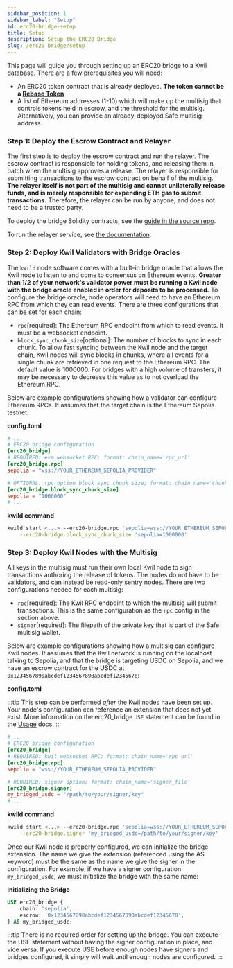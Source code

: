 ```yaml
---
sidebar_position: 1
sidebar_label: "Setup"
id: erc20-bridge-setup
title: Setup
description: Setup the ERC20 Bridge
slug: /erc20-bridge/setup
---
```


This page will guide you through setting up an ERC20 bridge to a Kwil database. There are a few prerequisites you will need:
- An ERC20 token contract that is already deployed. **The token cannot be a [Rebase Token](<https://unchainedcrypto.com/what-is-a-rebase-token/>)**
- A list of Ethereum addresses (1-10) which will make up the multisig that controls tokens held in escrow, and the threshold for the multisig. Alternatively,
you can provide an already-deployed Safe multisig address.

### Step 1: Deploy the Escrow Contract and Relayer

The first step is to deploy the escrow contract and run the relayer. The escrow contract is responsible for holding tokens, and releasing them in batch
when the multisig approves a release. The relayer is responsible for submitting transactions to the escrow contract on behalf of the multisig. **The
relayer itself is not part of the multisig and cannot unilaterally release funds, and is merely responsible for expending ETH gas to submit transactions.** Therefore,
the relayer can be run by anyone, and does not need to be a trusted party.

To deploy the bridge Solidity contracts, see the [guide in the source repo](https://github.com/kwilteam/rewards_contracts/blob/main/docs/tasks.md#deploy).

To run the relayer service, see [the documentation](https://github.com/kwilteam/rewards_contracts/blob/main/docs/poster.md).

### Step 2: Deploy Kwil Validators with Bridge Oracles

The `kwild` node software comes with a built-in bridge oracle that allows the Kwil node to listen to and come to consensus on Ethereum events.
**Greater than 1/2 of your network's validator power must be running a Kwil node with the bridge oracle enabled in order for deposits to be processed.**
To configure the bridge oracle, node operators will need to have an Ethereum RPC from which they can read events. There are three configurations that
can be set for each chain:

- `rpc`[required]: The Ethereum RPC endpoint from which to read events. It must be a websocket endpoint.
- `block_sync_chunk_size`[optional]: The number of blocks to sync in each chunk. To allow fast syncing between the Kwil node and the target chain,
Kwil nodes will sync blocks in chunks, where all events for a single chunk are retrieved in one request to the Ethereum RPC. The default value is 1000000.
For bridges with a high volume of transfers, it may be necessary to decrease this value as to not overload the Ethereum RPC.

Below are example configurations showing how a validator can configure Ethereum RPCs. It assumes that the target chain is the Ethereum Sepolia testnet:


**config.toml**

```toml title="config.toml"
# ...
# ERC20 bridge configuration
[erc20_bridge]
# REQUIRED: evm websocket RPC; format: chain_name='rpc_url'
[erc20_bridge.rpc]
sepolia = "wss://YOUR_ETHEREUM_SEPOLIA_PROVIDER"

# OPTIONAL: rpc option block sync chunk size; format: chain_name='chunk_size'
[erc20_bridge.block_sync_chuck_size]
sepolia = "1000000"
# ...
```

**kwild command**

```bash
kwild start <...> --erc20-bridge.rpc 'sepolia=wss://YOUR_ETHEREUM_SEPOLIA_PROVIDER' \
    --erc20-bridge.block_sync_chunk_size 'sepolia=1000000'
```

### Step 3: Deploy Kwil Nodes with the Multisig

All keys in the multisig must run their own local Kwil node to sign transactions authoring the release of tokens. The nodes do not have to be validators,
and can instead be read-only sentry nodes. There are two configurations needed for each multisig:

- `rpc`[required]: The Kwil RPC endpoint to which the multisig will submit transactions. This is the same configuration as the `rpc` config in the section above.
- `signer`[required]: The filepath of the private key that is part of the Safe multisig wallet.

Below are example configurations showing how a multisig can configure Kwil nodes. It assumes that the Kwil network is running on the localhost talking
to Sepolia, and that the bridge is targeting USDC on Sepolia, and we have an escrow contract for the USDC
at `0x1234567890abcdef1234567890abcdef12345678`:


**config.toml**

:::tip
This step can be performed _after_ the Kwil nodes have been set up. Your node's configuration can reference an
extension that does not yet exist.
More information on the erc20_bridge `USE` statement can be found in the [Usage](/docs/erc20-bridge/usage) docs.
:::

```toml title="config.toml"
# ...
# ERC20 bridge configuration
[erc20_bridge]
# REQUIRED: kwil websocket RPC; format: chain_name='rpc_url'
[erc20_bridge.rpc]
sepolia = "wss://YOUR_ETHEREUM_SEPOLIA_PROVIDER"

# REQUIRED: signer option; format: chain_name='signer_file'
[erc20_bridge.signer]
my_bridged_usdc = "/path/to/your/signer/key"
# ...
```

**kwild command**

```bash
kwild start <...> --erc20-bridge.rpc 'sepolia=wss://YOUR_ETHEREUM_SEPOLIA_PROVIDER' \
    --erc20-bridge.signer 'my_bridged_usdc=/path/to/your/signer/key'
```

Once our Kwil node is properly configured, we can initialize the bridge extension. The name we give the extension
(referenced using the AS keyword) must be the same as the name we give the signer in the configuration. For example,
if we have a signer configuration `my_bridged_usdc`, we must initialize the bridge with the same name:

**Initializing the Bridge**
```sql
USE erc20_bridge {
    chain: 'sepolia',
    escrow: '0x1234567890abcdef1234567890abcdef12345678',
} AS my_bridged_usdc;
```

:::tip
There is no required order for setting up the bridge. You can execute the USE statement without having the signer configuration
in place, and vice versa. If you execute USE before enough nodes have signers and bridges configured, it simply will wait until
enough nodes are configured.
:::